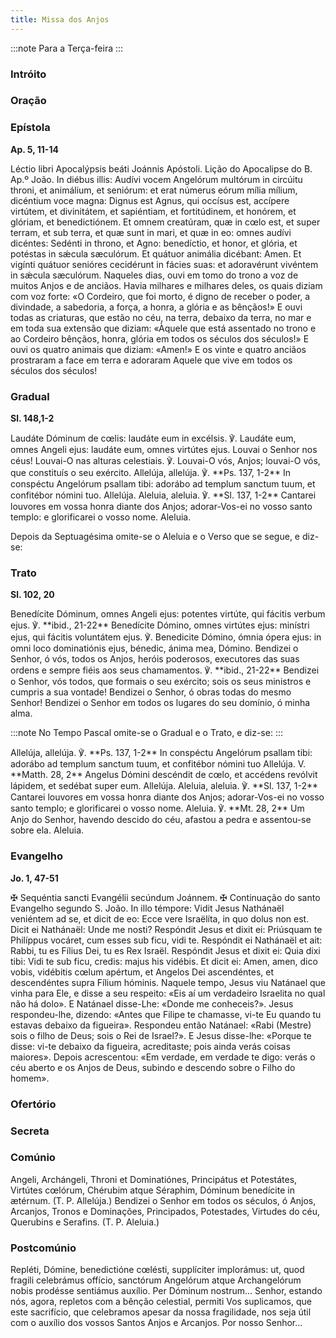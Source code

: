```yaml
---
title: Missa dos Anjos
---
```


:::note
Para a Terça-feira
:::


### Intróito

<LinkCard href="/missal/santos/03-24-1#intróito" title="S. Gabriel, Arcanjo" />

### Oração

<LinkCard
  href="/missal/santos/05-08#oração"
  title="Aparição de Arcanjo S. Miguel"
/>

### Epístola

**Ap. 5, 11-14**

<div class="side-by-side not-content">
  <span>Léctio libri Apocalýpsis beáti Joánnis Apóstoli.</span>
  <span>Lição do Apocalipse do B. Ap.º João.</span>
  <span>
    In diébus illis: Audívi vocem Angelórum multórum in circúitu throni, et
    animálium, et seniórum: et erat númerus eórum mília mílium, dicéntium voce
    magna: Dignus est Agnus, qui occísus est, accípere virtútem, et divinitátem,
    et sapiéntiam, et fortitúdinem, et honórem, et glóriam, et benedictiónem. Et
    omnem creatúram, quæ in cœlo est, et super terram, et sub terra, et quæ sunt
    in mari, et quæ in eo: omnes audívi dicéntes: Sedénti in throno, et Agno:
    benedíctio, et honor, et glória, et potéstas in sǽcula sæculórum. Et quátuor
    animália dicébant: Amen. Et vigínti quátuor senióres cecidérunt in fácies
    suas: et adoravérunt vivéntem in sǽcula sæculórum.
  </span>
  <span>
    Naqueles dias, ouvi em tomo do trono a voz de muitos Anjos e de anciãos.
    Havia milhares e milhares deles, os quais diziam com voz forte: «O Cordeiro,
    que foi morto, é digno de receber o poder, a divindade, a sabedoria, a
    força, a honra, a glória e as bênçãos!» E ouvi todas as criaturas, que estão
    no céu, na terra, debaixo da terra, no mar e em toda sua extensão que
    diziam: «Àquele que está assentado no trono e ao Cordeiro bênçãos, honra,
    glória em todos os séculos dos séculos!» E ouvi os quatro animais que
    diziam: «Amen!» E os vinte e quatro anciãos prostraram a face em terra e
    adoraram Aquele que vive em todos os séculos dos séculos!
  </span>
</div>

### Gradual

**Sl. 148,1-2**

<div class="side-by-side not-content">
  <span>
    Laudáte Dóminum de cœlis: laudáte eum in excélsis. ℣. Laudáte eum, omnes
    Angeli ejus: laudáte eum, omnes virtútes ejus.
  </span>
  <span>
    Louvai o Senhor nos céus! Louvai-O nas alturas celestiais. ℣. Louvai-O vós,
    Anjos; louvai-O vós, que constituís o seu exército.
  </span>
  <span>
    Allelúja, allelúja. ℣. **Ps. 137, 1-2** In conspéctu Angelórum psallam tibi:
    adorábo ad templum sanctum tuum, et confitébor nómini tuo. Allelúja.
  </span>
  <span>
    Aleluia, aleluia. ℣. **Sl. 137, 1-2** Cantarei louvores em vossa honra
    diante dos Anjos; adorar-Vos-ei no vosso santo templo: e glorificarei o
    vosso nome. Aleluia.
  </span>
</div>

Depois da Septuagésima omite-se o Aleluia e o Verso que se segue, e diz-se:

### Trato

**Sl. 102, 20**

<div class="side-by-side not-content">
  <span>
    Benedícite Dóminum, omnes Angeli ejus: potentes virtúte, qui fácitis verbum
    ejus. ℣. **ibid., 21-22** Benedícite Dómino, omnes virtútes ejus: minístri
    ejus, qui fácitis voluntátem ejus. ℣. Benedicite Dómino, ómnia ópera ejus:
    in omni loco dominatiónis ejus, bénedic, ánima mea, Dómino.
  </span>
  <span>
    Bendizei o Senhor, ó vós, todos os Anjos, heróis poderosos, executores das
    suas ordens e sempre fiéis aos seus chamamentos. ℣. **ibid., 21-22**
    Bendizei o Senhor, vós todos, que formais o seu exército; sois os seus
    ministros e cumpris a sua vontade! Bendizei o Senhor, ó obras todas do mesmo
    Senhor! Bendizei o Senhor em todos os lugares do seu domínio, ó minha alma.
  </span>
</div>

:::note
No Tempo Pascal omite-se o Gradual e o Trato, e diz-se:
:::

<div class="side-by-side not-content">
  <span>
    Allelúja, allelúja. ℣. **Ps. 137, 1-2** In conspéctu Angelórum psallam tibi:
    adorábo ad templum sanctum tuum, et confitébor nómini tuo Allelúja. V.
    **Matth. 28, 2** Angelus Dómini descéndit de cœlo, et accédens revólvit
    lápidem, et sedébat super eum. Allelúja.
  </span>
  <span>
    Aleluia, aleluia. ℣. **Sl. 137, 1-2** Cantarei louvores em vossa honra
    diante dos Anjos; adorar-Vos-ei no vosso santo templo; e glorificarei o
    vosso nome. Aleluia. ℣. **Mt. 28, 2** Um Anjo do Senhor, havendo descido do
    céu, afastou a pedra e assentou-se sobre ela. Aleluia.
  </span>
</div>

### Evangelho

**Jo. 1, 47-51**

<div class="side-by-side not-content">
  <span>
    <span class="text-red-500">✠</span> Sequéntia sancti Evangélii secúndum
    Joánnem.
  </span>
  <span>
    <span class="text-red-500">✠</span> Continuação do santo Evangelho segundo
    S. João.
  </span>
  <span>
    In illo témpore: Vidit Jesus Nathánaël veniéntem ad se, et dicit de eo: Ecce
    vere Israëlíta, in quo dolus non est. Dicit ei Nathánaël: Unde me nosti?
    Respóndit Jesus et dixit ei: Priúsquam te Philíppus vocáret, cum esses sub
    ficu, vidi te. Respóndit ei Nathánaël et ait: Rabbi, tu es Fílius Dei, tu es
    Rex Israël. Respóndit Jesus et dixit ei: Quia dixi tibi: Vidi te sub ficu,
    credis: majus his vidébis. Et dicit ei: Amen, amen, dico vobis, vidébitis
    cœlum apértum, et Angelos Dei ascendéntes, et descendéntes supra Fílium
    hóminis.
  </span>
  <span>
    Naquele tempo, Jesus viu Natánael que vinha para Ele, e disse a seu
    respeito: «Eis aí um verdadeiro Israelita no qual não há dolo». E Natánael
    disse-Lhe: «Donde me conheceis?». Jesus respondeu-lhe, dizendo: «Antes que
    Filipe te chamasse, vi-te Eu quando tu estavas debaixo da figueira».
    Respondeu então Natánael: «Rabi (Mestre) sois o filho de Deus; sois o Rei de
    Israel?». E Jesus disse-lhe: «Porque te disse: vi-te debaixo da figueira,
    acreditaste; pois ainda verás coisas maiores». Depois acrescentou: «Em
    verdade, em verdade te digo: verás o céu aberto e os Anjos de Deus, subindo
    e descendo sobre o Filho do homem».
  </span>
</div>

### Ofertório

<LinkCard
  href="/missal/santos/05-08#ofertório"
  title="Aparição de Arcanjo S. Miguel"
/>

### Secreta

<LinkCard
  href="/missal/santos/05-08#secreta"
  title="Aparição de Arcanjo S. Miguel"
/>

### Comúnio

<div class="side-by-side not-content">
  <span>
    Angeli, Archángeli, Throni et Dominatiónes, Principátus et Potestátes,
    Virtútes cœlórum, Chérubim atque Séraphim, Dóminum benedícite in ætérnum.
    (T. P. Allelúja.)
  </span>
  <span>
    Bendizei o Senhor em todos os séculos, ó Anjos, Arcanjos, Tronos e
    Dominações, Principados, Potestades, Virtudes do céu, Querubins e Serafins.
    (T. P. Aleluia.)
  </span>
</div>

### Postcomúnio

<div class="side-by-side not-content">
  <span>
    Repléti, Dómine, benedictióne cœlésti, supplíciter implorámus: ut, quod
    fragili celebrámus offício, sanctórum Angelórum atque Archangelórum nobis
    prodésse sentiámus auxílio. Per Dóminum nostrum...
  </span>
  <span>
    Senhor, estando nós, agora, repletos com a bênção celestial, permiti Vos
    suplicamos, que este sacrifício, que celebramos apesar da nossa fragilidade,
    nos seja útil com o auxílio dos vossos Santos Anjos e Arcanjos. Por nosso
    Senhor...
  </span>
</div>
